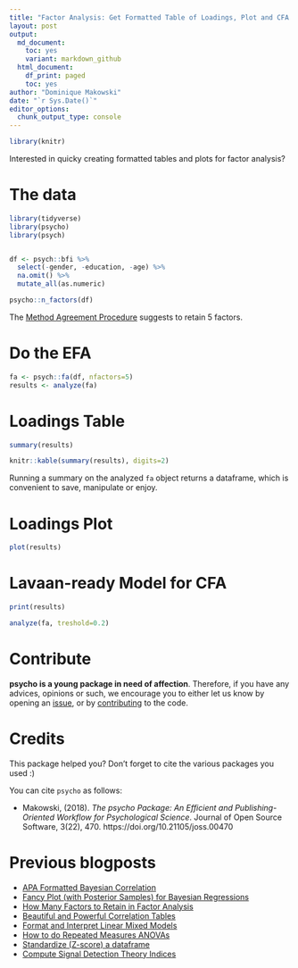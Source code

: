```yaml
---
title: "Factor Analysis: Get Formatted Table of Loadings, Plot and CFA model"
layout: post
output:
  md_document:
    toc: yes
    variant: markdown_github
  html_document:
    df_print: paged
    toc: yes
author: "Dominique Makowski"
date: "`r Sys.Date()`"
editor_options: 
  chunk_output_type: console
---
```



```r
library(knitr)
```

Interested in quicky creating formatted tables and plots for factor analysis?

# The data

```r
library(tidyverse)
library(psycho)
library(psych)


df <- psych::bfi %>%
  select(-gender, -education, -age) %>%
  na.omit() %>%
  mutate_all(as.numeric)

psycho::n_factors(df)
```


The [Method Agreement Procedure](https://neuropsychology.github.io/psycho.R/2018/05/24/n_factors.html) suggests to retain 5 factors.

# Do the EFA

```r
fa <- psych::fa(df, nfactors=5)
results <- analyze(fa)
```


# Loadings Table

```r
summary(results)
```
```r
knitr::kable(summary(results), digits=2)
```

Running a summary on the analyzed `fa` object returns a dataframe, which is convenient to save, manipulate or enjoy.

# Loadings Plot

```r
plot(results)
```


# Lavaan-ready Model for CFA

```r
print(results)

analyze(fa, treshold=0.2)
```


# Contribute

**psycho is a young package in need of affection**. Therefore, if you have any advices, opinions or such, we encourage you to either let us know by opening an [issue](https://github.com/neuropsychology/psycho.R/issues), or by [contributing](https://github.com/neuropsychology/psycho.R/blob/master/.github/CONTRIBUTING.md) to the code. 


# Credits

This package helped you? Don't forget to cite the various packages you used :)

You can cite `psycho` as follows:

- Makowski, (2018). *The psycho Package: An Efficient and Publishing-Oriented Workflow for Psychological Science*. Journal of Open Source Software, 3(22), 470. https://doi.org/10.21105/joss.00470


# Previous blogposts

- [APA Formatted Bayesian Correlation](https://neuropsychology.github.io/psycho.R/2018/06/11/bayesian_correlation.html)
- [Fancy Plot (with Posterior Samples) for Bayesian Regressions](https://neuropsychology.github.io/psycho.R/2018/06/03/plot_bayesian_model.html)
- [How Many Factors to Retain in Factor Analysis](https://neuropsychology.github.io/psycho.R/2018/05/24/n_factors.html)
- [Beautiful and Powerful Correlation Tables](https://neuropsychology.github.io/psycho.R/2018/05/20/correlation.html)
- [Format and Interpret Linear Mixed Models](https://neuropsychology.github.io/psycho.R/2018/05/10/interpret_mixed_models.html)
- [How to do Repeated Measures ANOVAs](https://neuropsychology.github.io/psycho.R/2018/05/01/repeated_measure_anovas.html)
- [Standardize (Z-score) a dataframe](https://neuropsychology.github.io/psycho.R/2018/03/29/standardize.html)
- [Compute Signal Detection Theory Indices](https://neuropsychology.github.io/psycho.R/2018/03/29/SDT.html)
